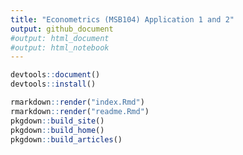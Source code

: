 ```yaml
---
title: "Econometrics (MSB104) Application 1 and 2"
output: github_document
#output: html_document
#output: html_notebook
---
```


```r
devtools::document()
devtools::install()
```

```r
rmarkdown::render("index.Rmd")
rmarkdown::render("readme.Rmd")
pkgdown::build_site()
pkgdown::build_home()
pkgdown::build_articles()
```
